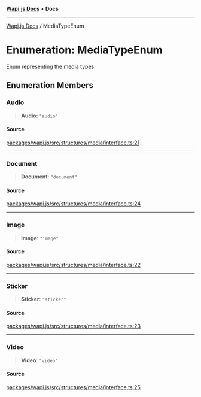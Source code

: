 [**Wapi.js Docs**](../README.mdx) • **Docs**

***

[Wapi.js Docs](../globals.mdx) / MediaTypeEnum

# Enumeration: MediaTypeEnum

Enum representing the media types.

## Enumeration Members

### Audio

> **Audio**: `"audio"`

#### Source

[packages/wapi.js/src/structures/media/interface.ts:21](https://github.com/sarthakjdev/wapi.js/blob/13b0ae8a179e1d2ead89d348fa5b05387c8fc977/packages/wapi.js/src/structures/media/interface.ts#L21)

***

### Document

> **Document**: `"document"`

#### Source

[packages/wapi.js/src/structures/media/interface.ts:24](https://github.com/sarthakjdev/wapi.js/blob/13b0ae8a179e1d2ead89d348fa5b05387c8fc977/packages/wapi.js/src/structures/media/interface.ts#L24)

***

### Image

> **Image**: `"image"`

#### Source

[packages/wapi.js/src/structures/media/interface.ts:22](https://github.com/sarthakjdev/wapi.js/blob/13b0ae8a179e1d2ead89d348fa5b05387c8fc977/packages/wapi.js/src/structures/media/interface.ts#L22)

***

### Sticker

> **Sticker**: `"sticker"`

#### Source

[packages/wapi.js/src/structures/media/interface.ts:23](https://github.com/sarthakjdev/wapi.js/blob/13b0ae8a179e1d2ead89d348fa5b05387c8fc977/packages/wapi.js/src/structures/media/interface.ts#L23)

***

### Video

> **Video**: `"video"`

#### Source

[packages/wapi.js/src/structures/media/interface.ts:25](https://github.com/sarthakjdev/wapi.js/blob/13b0ae8a179e1d2ead89d348fa5b05387c8fc977/packages/wapi.js/src/structures/media/interface.ts#L25)
